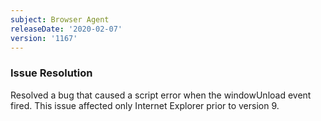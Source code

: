 ```yaml
---
subject: Browser Agent
releaseDate: '2020-02-07'
version: '1167'
---
```


### Issue Resolution

Resolved a bug that caused a script error when the windowUnload event fired. This issue affected only Internet Explorer prior to version 9.
